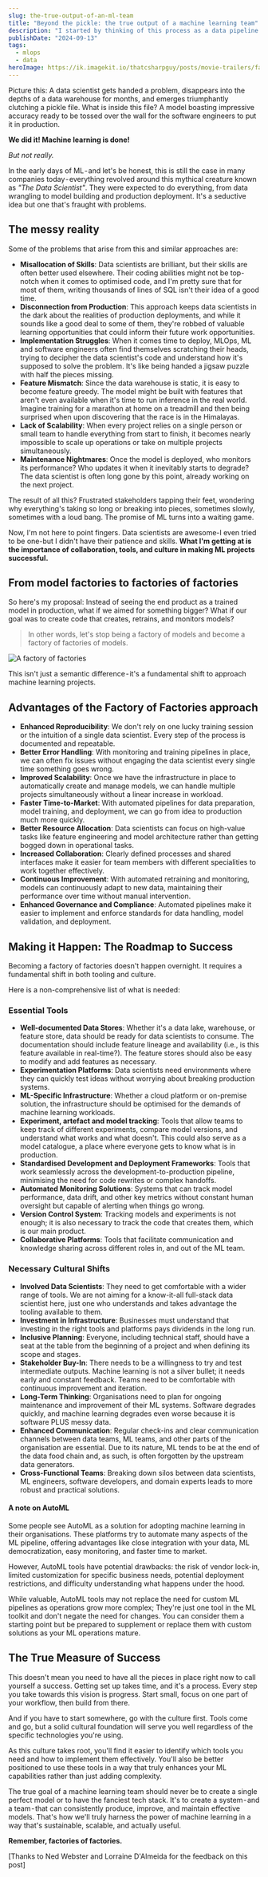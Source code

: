 ```yaml
---
slug: the-true-output-of-an-ml-team
title: "Beyond the pickle: the true output of a machine learning team"
description: "I started by thinking of this process as a data pipeline: starting with the full-length video, detecting scene changes, and then finding the faces in those scenes."
publishDate: "2024-09-13"
tags:
  - mlops
  - data
heroImage: https://ik.imagekit.io/thatcsharpguy/posts/movie-trailers/face.png
---
```


Picture this: A data scientist gets handed a problem, disappears into the depths of a data warehouse for months, and emerges triumphantly clutching a pickle file. What is inside this file? A model boasting impressive accuracy ready to be tossed over the wall for the software engineers to put it in production.

**We did it! Machine learning is done!**

_But not really._

In the early days of ML - and let's be honest, this is still the case in many companies today - everything revolved around this mythical creature known as _"The Data Scientist"_. They were expected to do everything, from data wrangling to model building and production deployment. It's a seductive idea but one that's fraught with problems.

## The messy reality

Some of the problems that arise from this and similar approaches are:

 - **Misallocation of Skills**: Data scientists are brilliant, but their skills are often better used elsewhere. Their coding abilities might not be top-notch when it comes to optimised code, and I'm pretty sure that for most of them, writing thousands of lines of SQL isn't their idea of a good time.
 - **Disconnection from Production**: This approach keeps data scientists in the dark about the realities of production deployments, and while it sounds like a good deal to some of them, they're robbed of valuable learning opportunities that could inform their future work opportunities.
 - **Implementation Struggles**: When it comes time to deploy, MLOps, ML and software engineers often find themselves scratching their heads, trying to decipher the data scientist's code and understand how it's supposed to solve the problem. It's like being handed a jigsaw puzzle with half the pieces missing.
 - **Feature Mismatch**: Since the data warehouse is static, it is easy to become feature greedy. The model might be built with features that aren't even available when it's time to run inference in the real world. Imagine training for a marathon at home on a treadmill and then being surprised when upon discovering that the race is in the Himalayas.
 - **Lack of Scalability**: When every project relies on a single person or small team to handle everything from start to finish, it becomes nearly impossible to scale up operations or take on multiple projects simultaneously.
 - **Maintenance Nightmares**: Once the model is deployed, who monitors its performance? Who updates it when it inevitably starts to degrade? The data scientist is often long gone by this point, already working on the next project.

The result of all this? Frustrated stakeholders tapping their feet, wondering why everything's taking so long or breaking into pieces, sometimes slowly, sometimes with a loud bang. The promise of ML turns into a waiting game.

Now, I'm not here to point fingers. Data scientists are awesome-I even tried to be one-but I didn't have their patience and skills. **What I'm getting at is the importance of collaboration, tools, and culture in making ML projects successful.**

## From model factories to factories of factories

So here's my proposal: Instead of seeing the end product as a trained model in production, what if we aimed for something bigger? What if our goal was to create code that creates, retrains, and monitors models?

> In other words, let's stop being a factory of models and become a factory of factories of models.

![A factory of factories](https://ik.imagekit.io/thatcsharpguy/posts/i-guess-we.png?updatedAt=1726774816172)

This isn't just a semantic difference - it's a fundamental shift to approach machine learning projects.

## Advantages of the Factory of Factories approach

- **Enhanced Reproducibility**: We don't rely on one lucky training session or the intuition of a single data scientist. Every step of the process is documented and repeatable.
- **Better Error Handling**: With monitoring and training pipelines in place, we can often fix issues without engaging the data scientist every single time something goes wrong.
- **Improved Scalability**: Once we have the infrastructure in place to automatically create and manage models, we can handle multiple projects simultaneously without a linear increase in workload.
- **Faster Time-to-Market**: With automated pipelines for data preparation, model training, and deployment, we can go from idea to production much more quickly.
- **Better Resource Allocation**: Data scientists can focus on high-value tasks like feature engineering and model architecture rather than getting bogged down in operational tasks.
- **Increased Collaboration**: Clearly defined processes and shared interfaces make it easier for team members with different specialities to work together effectively.
- **Continuous Improvement**: With automated retraining and monitoring, models can continuously adapt to new data, maintaining their performance over time without manual intervention.
- **Enhanced Governance and Compliance**: Automated pipelines make it easier to implement and enforce standards for data handling, model validation, and deployment.

## Making it Happen: The Roadmap to Success

Becoming a factory of factories doesn't happen overnight. It requires a fundamental shift in both tooling and culture.

Here is a non-comprehensive list of what is needed:

### Essential Tools

- **Well-documented Data Stores**: Whether it's a data lake, warehouse, or feature store, data should be ready for data scientists to consume. The documentation should include feature lineage and availability (i.e., is this feature available in real-time?). The feature stores should also be easy to modify and add features as necessary.
- **Experimentation Platforms**: Data scientists need environments where they can quickly test ideas without worrying about breaking production systems.
- **ML-Specific Infrastructure**: Whether a cloud platform or on-premise solution, the infrastructure should be optimised for the demands of machine learning workloads.
- **Experiment, artefact and model tracking**: Tools that allow teams to keep track of different experiments, compare model versions, and understand what works and what doesn't. This could also serve as a model catalogue, a place where everyone gets to know what is in production.
- **Standardised Development and Deployment Frameworks**: Tools that work seamlessly across the development-to-production pipeline, minimising the need for code rewrites or complex handoffs.
- **Automated Monitoring Solutions**: Systems that can track model performance, data drift, and other key metrics without constant human oversight but capable of alerting when things go wrong.
- **Version Control System**: Tracking models and experiments is not enough; it is also necessary to track the code that creates them, which is our main product.
- **Collaborative Platforms**: Tools that facilitate communication and knowledge sharing across different roles in, and out of the ML team.

### Necessary Cultural Shifts

- **Involved Data Scientists**: They need to get comfortable with a wider range of tools. We are not aiming for a know-it-all full-stack data scientist here, just one who understands and takes advantage the tooling available to them.
- **Investment in Infrastructure**: Businesses must understand that investing in the right tools and platforms pays dividends in the long run.
- **Inclusive Planning**: Everyone, including technical staff, should have a seat at the table from the beginning of a project and when defining its scope and stages.
- **Stakeholder Buy-In**: There needs to be a willingness to try and test intermediate outputs. Machine learning is not a silver bullet; it needs early and constant feedback. Teams need to be comfortable with continuous improvement and iteration.
- **Long-Term Thinking**: Organisations need to plan for ongoing maintenance and improvement of their ML systems. Software degrades quickly, and machine learning degrades even worse because it is software PLUS messy data.
- **Enhanced Communication**: Regular check-ins and clear communication channels between data teams, ML teams, and other parts of the organisation are essential. Due to its nature, ML tends to be at the end of the data food chain and, as such, is often forgotten by the upstream data generators.
- **Cross-Functional Teams**: Breaking down silos between data scientists, ML engineers, software developers, and domain experts leads to more robust and practical solutions.

#### A note on AutoML

Some people see AutoML as a solution for adopting machine learning in their organisations. These platforms try to automate many aspects of the ML pipeline, offering advantages like close integration with your data, ML democratization, easy monitoring, and faster time to market.

However, AutoML tools have potential drawbacks: the risk of vendor lock-in, limited customization for specific business needs, potential deployment restrictions, and difficulty understanding what happens under the hood.

While valuable, AutoML tools may not replace the need for custom ML pipelines as operations grow more complex; They're just one tool in the ML toolkit and don't negate the need for changes. You can consider them a starting point but be prepared to supplement or replace them with custom solutions as your ML operations mature.

## The True Measure of Success

This doesn't mean you need to have all the pieces in place right now to call yourself a success. Getting set up takes time, and it's a process. Every step you take towards this vision is progress. Start small, focus on one part of your workflow, then build from there.

And if you have to start somewhere, go with the culture first. Tools come and go, but a solid cultural foundation will serve you well regardless of the specific technologies you're using.

As this culture takes root, you'll find it easier to identify which tools you need and how to implement them effectively. You'll also be better positioned to use these tools in a way that truly enhances your ML capabilities rather than just adding complexity.

The true goal of a machine learning team should never be to create a single perfect model or to have the fanciest tech stack. It's to create a system - and a team - that can consistently produce, improve, and maintain effective models. That's how we'll truly harness the power of machine learning in a way that's sustainable, scalable, and actually useful.

**Remember, factories of factories.**

[Thanks to Ned Webster and Lorraine D'Almeida for the feedback on this post]